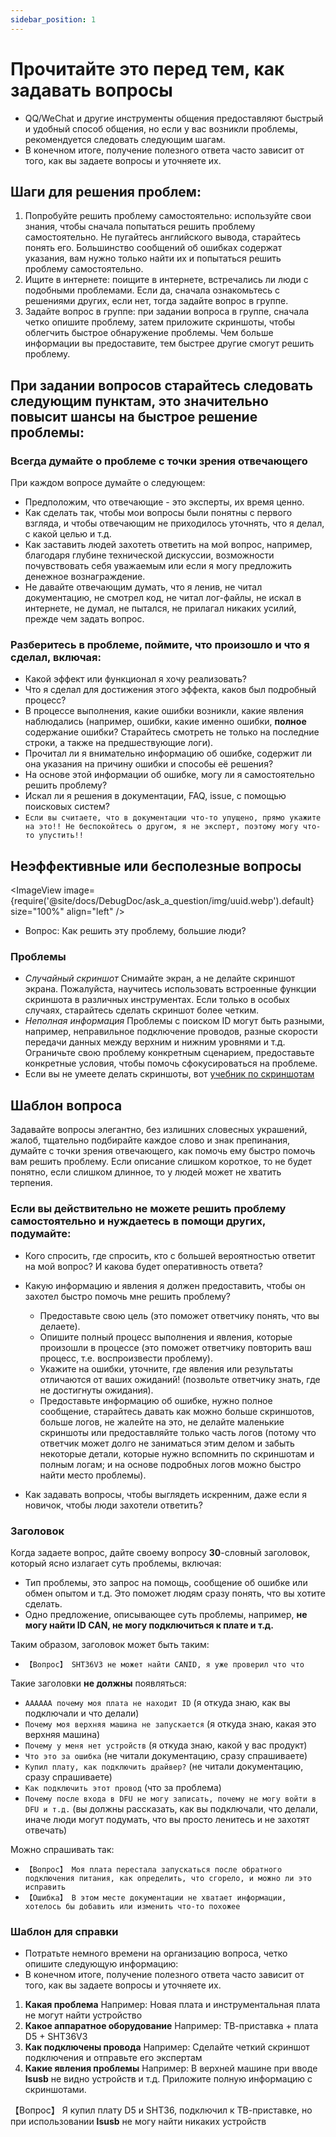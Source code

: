 ```yaml
---
sidebar_position: 1
---
```




# Прочитайте это перед тем, как задавать вопросы

  * QQ/WeChat и другие инструменты общения предоставляют быстрый и удобный способ общения, но если у вас возникли проблемы, рекомендуется следовать следующим шагам.
  * В конечном итоге, получение полезного ответа часто зависит от того, как вы задаете вопросы и уточняете их.

## Шаги для решения проблем:

  1. Попробуйте решить проблему самостоятельно: используйте свои знания, чтобы сначала попытаться решить проблему самостоятельно. Не пугайтесь английского вывода, старайтесь понять его. Большинство сообщений об ошибках содержат указания, вам нужно только найти их и попытаться решить проблему самостоятельно.
  2. Ищите в интернете: поищите в интернете, встречались ли люди с подобными проблемами. Если да, сначала ознакомьтесь с решениями других, если нет, тогда задайте вопрос в группе.
  3. Задайте вопрос в группе: при задании вопроса в группе, сначала четко опишите проблему, затем приложите скриншоты, чтобы облегчить быстрое обнаружение проблемы. Чем больше информации вы предоставите, тем быстрее другие смогут решить проблему.

## При задании вопросов старайтесь следовать следующим пунктам, это значительно повысит шансы на быстрое решение проблемы:

### Всегда думайте о проблеме с точки зрения отвечающего

  При каждом вопросе думайте о следующем:
  * Предположим, что отвечающие - это эксперты, их время ценно.
  * Как сделать так, чтобы мои вопросы были понятны с первого взгляда, и чтобы отвечающим не приходилось уточнять, что я делал, с какой целью и т.д.
  * Как заставить людей захотеть ответить на мой вопрос, например, благодаря глубине технической дискуссии, возможности почувствовать себя уважаемым или если я могу предложить денежное вознаграждение.
  * Не давайте отвечающим думать, что я ленив, не читал документацию, не смотрел код, не читал лог-файлы, не искал в интернете, не думал, не пытался, не прилагал никаких усилий, прежде чем задать вопрос.

### Разберитесь в проблеме, поймите, что произошло и что я сделал, включая:

  * Какой эффект или функционал я хочу реализовать?
  * Что я сделал для достижения этого эффекта, каков был подробный процесс?
  * В процессе выполнения, какие ошибки возникли, какие явления наблюдались (например, ошибки, какие именно ошибки, **полное** содержание ошибки? Старайтесь смотреть не только на последние строки, а также на предшествующие логи).
  * Прочитал ли я внимательно информацию об ошибке, содержит ли она указания на причину ошибки и способы её решения?
  * На основе этой информации об ошибке, могу ли я самостоятельно решить проблему?
  * Искал ли я решения в документации, FAQ, issue, с помощью поисковых систем?
  * `Если вы считаете, что в документации что-то упущено, прямо укажите на это!! Не беспокойтесь о другом, я не эксперт, поэтому могу что-то упустить!!`

## Неэффективные или бесполезные вопросы

  <ImageView image={require('@site/docs/DebugDoc/ask_a_question/img/uuid.webp').default} size="100%" align="left" />
  * Вопрос: Как решить эту проблему, большие люди?

### Проблемы

  * *Случайный скриншот* Снимайте экран, а не делайте скриншот экрана. Пожалуйста, научитесь использовать встроенные функции скриншота в различных инструментах. Если только в особых случаях, старайтесь сделать скриншот более четким.
  * *Неполная информация* Проблемы с поиском ID могут быть разными, например, неправильное подключение проводов, разные скорости передачи данных между верхним и нижним уровнями и т.д. Ограничьте свою проблему конкретным сценарием, предоставьте конкретные условия, чтобы помочь сфокусироваться на проблеме.
  * Если вы не умеете делать скриншоты, вот [учебник по скриншотам](https://www.bilibili.com/video/BV1LB4y1t7jy/?spm_id_from=333.337.search-card.all.click&vd_source=36affb37d7228751cd1fcbbda487dfdf)
## Шаблон вопроса

Задавайте вопросы элегантно, без излишних словесных украшений, жалоб, тщательно подбирайте каждое слово и знак препинания, думайте с точки зрения отвечающего, как помочь ему быстро помочь вам решить проблему. Если описание слишком короткое, то не будет понятно, если слишком длинное, то у людей может не хватить терпения.

### Если вы действительно не можете решить проблему самостоятельно и нуждаетесь в помощи других, подумайте:

  * Кого спросить, где спросить, кто с большей вероятностью ответит на мой вопрос? И какова будет оперативность ответа?

  * Какую информацию и явления я должен предоставить, чтобы он захотел быстро помочь мне решить проблему?
    * Предоставьте свою цель (это поможет ответчику понять, что вы делаете).
    * Опишите полный процесс выполнения и явления, которые произошли в процессе (это поможет ответчику повторить ваш процесс, т.е. воспроизвести проблему).
    * Укажите на ошибки, уточните, где явления или результаты отличаются от ваших ожиданий! (позвольте ответчику знать, где не достигнуты ожидания).
    * Предоставьте информацию об ошибке, нужно полное сообщение, старайтесь давать как можно больше скриншотов, больше логов, не жалейте на это, не делайте маленькие скриншоты или предоставляйте только часть логов (потому что ответчик может долго не заниматься этим делом и забыть некоторые детали, которые нужно вспомнить по скриншотам и полным логам; и на основе подробных логов можно быстро найти место проблемы).

  * Как задавать вопросы, чтобы выглядеть искренним, даже если я новичок, чтобы люди захотели ответить?

### Заголовок

  Когда задаете вопрос, дайте своему вопросу **30**-словный заголовок, который ясно излагает суть проблемы, включая:
  * Тип проблемы, это запрос на помощь, сообщение об ошибке или обмен опытом и т.д. Это поможет людям сразу понять, что вы хотите сделать.
  * Одно предложение, описывающее суть проблемы, например, **не могу найти ID CAN, не могу подключиться к плате и т.д.**

  Таким образом, заголовок может быть таким:
  * `【Вопрос】 SHT36V3 не может найти CANID, я уже проверил что что`

  Такие заголовки **не должны** появляться:
  * `АААААА почему моя плата не находит ID` (я откуда знаю, как вы подключали и что делали)
  * `Почему моя верхняя машина не запускается` (я откуда знаю, какая это верхняя машина)
  * `Почему у меня нет устройств` (я откуда знаю, какой у вас продукт)
  * `Что это за ошибка` (не читали документацию, сразу спрашиваете)
  * `Купил плату, как подключить драйвер?` (не читали документацию, сразу спрашиваете)
  * `Как подключить этот провод` (что за проблема)
  * `Почему после входа в DFU не могу записать, почему не могу войти в DFU и т.д.` (вы должны рассказать, как вы подключали, что делали, иначе люди могут подумать, что вы просто ленитесь и не захотят отвечать)

  Можно спрашивать так:
  * `【Вопрос】 Моя плата перестала запускаться после обратного подключения питания, как определить, что сгорело, и можно ли это исправить`
  * `【Ошибка】 В этом месте документации не хватает информации, хотелось бы добавить или изменить что-то похожее`

### Шаблон для справки

  * Потратьте немного времени на организацию вопроса, четко опишите следующую информацию:
  * В конечном итоге, получение полезного ответа часто зависит от того, как вы задаете вопросы и уточняете их.

  1. **Какая проблема** Например: Новая плата и инструментальная плата не могут найти устройство
  2. **Какое аппаратное оборудование** Например: ТВ-приставка + плата D5 + SHT36V3
  3. **Как подключены провода** Например: Сделайте четкий скриншот подключения и отправьте его экспертам
  4. **Какие явления проблемы** Например: В верхней машине при вводе **lsusb** не видно устройств и т.д. Приложите полную информацию с скриншотами.

  【Вопрос】 Я купил плату D5 и SHT36, подключил к ТВ-приставке, но при использовании **lsusb** не могу найти никаких устройств